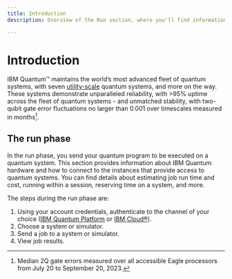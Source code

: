 ```yaml
---
title: Introduction
description: Overview of the Run section, where you'll find information on IBM Quantum systems and executing jobs on them

---
```


# Introduction

IBM Quantum&trade; maintains the world’s most advanced fleet of quantum systems, with seven [utility-scale](https://www.ibm.com/blog/announcement/new-ibm-quantum-systems-on-the-ibm-cloud/) quantum systems, and more on the way. These systems demonstrate unparalleled reliability, with >95% uptime across the fleet of quantum systems - and unmatched stability, with two-qubit gate error fluctuations no larger than 0.001 over timescales measured in months[^1].

## The run phase

In the run phase, you send your quantum program to be executed on a quantum system. This section provides information about IBM Quantum hardware and how to connect to the instances that provide access to quantum systems. You can find details about estimating job run time and cost, running within a session, reserving time on a system, and more. 

The steps during the run phase are:

1. Using your account credentials, authenticate to the channel of your choice ([IBM Quantum Platform](../start/setup-channel#ibm-quantum-platform) or [IBM Cloud&reg;](../start/setup-channel#ibm-cloud)).
2. Choose a system or simulator.
3. Send a job to a system or simulator.
4. View job results.

[^1]: Median 2Q gate errors measured over all accessible Eagle processors from July 20 to September 20, 2023.